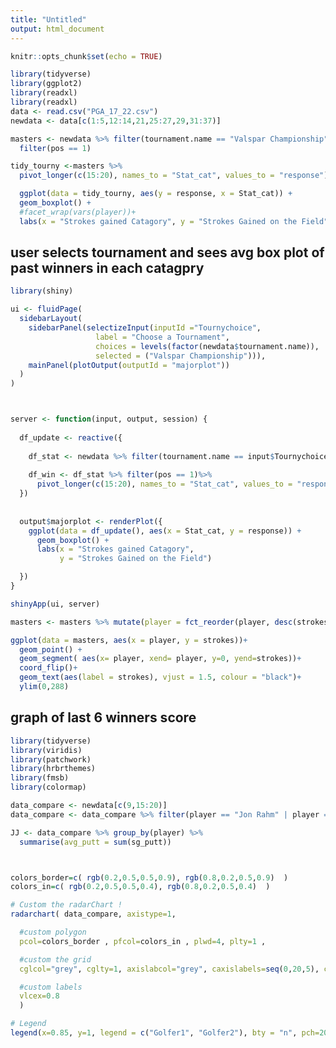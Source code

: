 ```yaml
---
title: "Untitled"
output: html_document
---
```


```r
knitr::opts_chunk$set(echo = TRUE)
```

```r
library(tidyverse)
library(ggplot2)
library(readxl)
library(readxl)
data <- read.csv("PGA_17_22.csv")
newdata <- data[c(1:5,12:14,21,25:27,29,31:37)]
```

```r
masters <- newdata %>% filter(tournament.name == "Valspar Championship") %>%
  filter(pos == 1)

tidy_tourny <-masters %>%
  pivot_longer(c(15:20), names_to = "Stat_cat", values_to = "response") 

  ggplot(data = tidy_tourny, aes(y = response, x = Stat_cat)) +
  geom_boxplot() +
  #facet_wrap(vars(player))+
  labs(x = "Strokes gained Catagory", y = "Strokes Gained on the Field")

```

## user selects tournament and sees avg box plot of past winners in each catagpry
```r
library(shiny)

ui <- fluidPage(
  sidebarLayout(
    sidebarPanel(selectizeInput(inputId ="Tournychoice",
                   label = "Choose a Tournament",
                   choices = levels(factor(newdata$tournament.name)),
                   selected = ("Valspar Championship"))),
    mainPanel(plotOutput(outputId = "majorplot"))
  )
)



server <- function(input, output, session) {
  
  df_update <- reactive({
    
    df_stat <- newdata %>% filter(tournament.name == input$Tournychoice) 
    
    df_win <- df_stat %>% filter(pos == 1)%>%
      pivot_longer(c(15:20), names_to = "Stat_cat", values_to = "response")
  })
  
  
  output$majorplot <- renderPlot({
    ggplot(data = df_update(), aes(x = Stat_cat, y = response)) +
      geom_boxplot() +
      labs(x = "Strokes gained Catagory", 
           y = "Strokes Gained on the Field")

  })
}

shinyApp(ui, server)

```

```r
masters <- masters %>% mutate(player = fct_reorder(player, desc(strokes)))

ggplot(data = masters, aes(x = player, y = strokes))+
  geom_point() + 
  geom_segment( aes(x= player, xend= player, y=0, yend=strokes))+
  coord_flip()+
  geom_text(aes(label = strokes), vjust = 1.5, colour = "black")+
  ylim(0,288)

```

## graph of last 6 winners score 


```r
library(tidyverse)
library(viridis)
library(patchwork)
library(hrbrthemes)
library(fmsb)
library(colormap)

data_compare <- newdata[c(9,15:20)]
data_compare <- data_compare %>% filter(player == "Jon Rahm" | player == "Jordan Spieth")

JJ <- data_compare %>% group_by(player) %>%
  summarise(avg_putt = sum(sg_putt))



colors_border=c( rgb(0.2,0.5,0.5,0.9), rgb(0.8,0.2,0.5,0.9)  )
colors_in=c( rgb(0.2,0.5,0.5,0.4), rgb(0.8,0.2,0.5,0.4)  )

# Custom the radarChart !
radarchart( data_compare, axistype=1, 

  #custom polygon
  pcol=colors_border , pfcol=colors_in , plwd=4, plty=1 , 

  #custom the grid
  cglcol="grey", cglty=1, axislabcol="grey", caxislabels=seq(0,20,5), cglwd=1.1,

  #custom labels
  vlcex=0.8 
  )

# Legend
legend(x=0.85, y=1, legend = c("Golfer1", "Golfer2"), bty = "n", pch=20 , col=colors_border , text.col = "black", cex=0.9, pt.cex=1.6)
```

